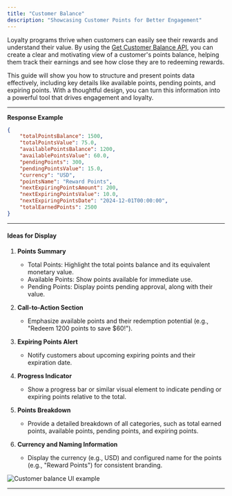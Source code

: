 ```yaml
---
title: "Customer Balance"
description: "Showcasing Customer Points for Better Engagement"
---
```


Loyalty programs thrive when customers can easily see their rewards and understand their value. By using the [Get Customer Balance API](../../../rest-api/customers/customer-progress#get-customer-balance), you can create a clear and motivating view of a customer's points balance, helping them track their earnings and see how close they are to redeeming rewards.

This guide will show you how to structure and present points data effectively, including key details like available points, pending points, and expiring points. With a thoughtful design, you can turn this information into a powerful tool that drives engagement and loyalty.

***

**Response Example**

```json
{
    "totalPointsBalance": 1500,
    "totalPointsValue": 75.0,
    "availablePointsBalance": 1200,
    "availablePointsValue": 60.0,
    "pendingPoints": 300,
    "pendingPointsValue": 15.0,
    "currency": "USD",
    "pointsName": "Reward Points",
    "nextExpiringPointsAmount": 200,
    "nextExpiringPointsValue": 10.0,
    "nextExpiringPointsDate": "2024-12-01T00:00:00",
    "totalEarnedPoints": 2500
}
```

***

#### **Ideas for Display**

1. **Points Summary**
   - Total Points: Highlight the total points balance and its equivalent monetary value.
   - Available Points: Show points available for immediate use.
   - Pending Points: Display points pending approval, along with their value.

2. **Call-to-Action Section**
   - Emphasize available points and their redemption potential (e.g., "Redeem 1200 points to save $60!").
3. **Expiring Points Alert**
   - Notify customers about upcoming expiring points and their expiration date.
4. **Progress Indicator**
   - Show a progress bar or similar visual element to indicate pending or expiring points relative to the total.
5. **Points Breakdown**
   - Provide a detailed breakdown of all categories, such as total earned points, available points, pending points, and expiring points.
6. **Currency and Naming Information**
   - Display the currency (e.g., USD) and configured name for the points (e.g., "Reward Points") for consistent branding.

<Frame>
<img src="https://content.gitbook.com/content/ElcuAgxn15Pk6F2fINKe/blobs/HVzwaotcmhU2lgEYAM6L/image.png" alt="Customer balance UI example" />
</Frame>

***
